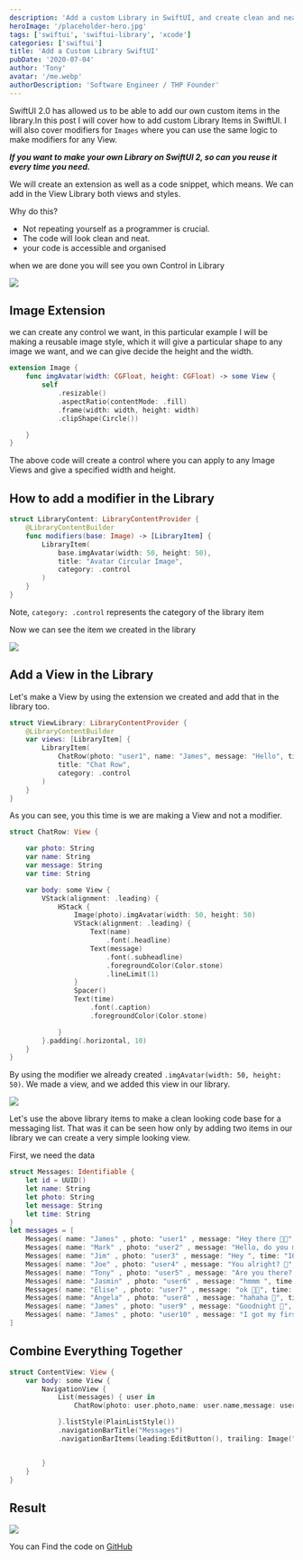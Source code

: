 ```yaml
---
description: 'Add a custom Library in SwiftUI, and create clean and neat projects. Create modiefrs for Images, List, NavigationView and more'
heroImage: '/placeholder-hero.jpg'
tags: ['swiftui', 'swiftui-library', 'xcode']
categories: ['swiftui']
title: 'Add a Custom Library SwiftUI'
pubDate: '2020-07-04'
author: 'Tony'
avatar: '/me.webp'
authorDescription: 'Software Engineer / THP Founder'
---
```


SwiftUI 2.0 has allowed us to be able to add our own custom items in the library.In this post I will cover how to add custom Library Items in SwiftUI. I will also cover modifiers for `Images` where you can use the same logic to make modifiers for any View.

_**If you want to make your own Library on SwiftUI 2, so can you reuse it every time you need.**_

We will create an extension as well as a code snippet, which means. We can add in the View Library both views and styles.

Why do this?

- Not repeating yourself as a programmer is crucial.
- The code will look clean and neat.
- your code is accessible and organised

when we are done you will see you own Control in Library

![](/images/screenshot-2020-09-30-at-09.46.54.png)

## Image Extension

we can create any control we want, in this particular example I will be making a reusable image style, which it will give a particular shape to any image we want, and we can give decide the height and the width.

```swift
extension Image {
    func imgAvatar(width: CGFloat, height: CGFloat) -> some View {
        self
            .resizable()
            .aspectRatio(contentMode: .fill)
            .frame(width: width, height: width)
            .clipShape(Circle())

    }
}
```

The above code will create a control where you can apply to any Image Views and give a specified width and height.

## How to add a modifier in the Library

```swift
struct LibraryContent: LibraryContentProvider {
    @LibraryContentBuilder
    func modifiers(base: Image) -> [LibraryItem] {
        LibraryItem(
            base.imgAvatar(width: 50, height: 50),
            title: "Avatar Circular Image",
            category: .control
        )
    }
}
```

Note, `category: .control` represents the category of the library item

Now we can see the item we created in the library

![](/images/Screenshot-2020-10-27-at-16.27.11-1024x746.png)

## Add a View in the Library

Let's make a View by using the extension we created and add that in the library too.

```swift
struct ViewLibrary: LibraryContentProvider {
    @LibraryContentBuilder
    var views: [LibraryItem] {
        LibraryItem(
            ChatRow(photo: "user1", name: "James", message: "Hello", time: "20:20"),
            title: "Chat Row",
            category: .control
        )
    }
}
```

As you can see, you this time is we are making a View and not a modifier.

```swift
struct ChatRow: View {

    var photo: String
    var name: String
    var message: String
    var time: String

    var body: some View {
        VStack(alignment: .leading) {
            HStack {
                Image(photo).imgAvatar(width: 50, height: 50)
                VStack(alignment: .leading) {
                    Text(name)
                        .font(.headline)
                    Text(message)
                        .font(.subheadline)
                        .foregroundColor(Color.stone)
                        .lineLimit(1)
                }
                Spacer()
                Text(time)
                    .font(.caption)
                    .foregroundColor(Color.stone)

            }
        }.padding(.horizontal, 10)
    }
}
```

By using the modifier we already created `.imgAvatar(width: 50, height: 50)`. We made a view, and we added this view in our library.

![](/images/Screenshot-2020-11-07-at-01.35.24-1024x746.png)

Let's use the above library items to make a clean looking code base for a messaging list. That was it can be seen how only by adding two items in our library we can create a very simple looking view.

First, we need the data

```swift
struct Messages: Identifiable {
    let id = UUID()
    let name: String
    let photo: String
    let message: String
    let time: String
}
let messages = [
    Messages( name: "James" , photo: "user1" , message: "Hey there 🤚🏻", time: "12:30"),
    Messages( name: "Mark" , photo: "user2" , message: "Hello, do you mind to pick up a coffe for me?", time: "12:24"),
    Messages( name: "Jim" , photo: "user3" , message: "Hey ", time: "10:30"),
    Messages( name: "Joe" , photo: "user4" , message: "You alright? 🤚", time: "9:30"),
    Messages( name: "Tony" , photo: "user5" , message: "Are you there? 🤔", time: "5:30"),
    Messages( name: "Jasmin" , photo: "user6" , message: "hmmm ", time: "22:10"),
    Messages( name: "Elise" , photo: "user7" , message: "ok 👍🏻", time: "22:00"),
    Messages( name: "Angela" , photo: "user8" , message: "hahaha 🤭", time: "21:50"),
    Messages( name: "James" , photo: "user9" , message: "Goodnight 🥱", time: "21:20"),
    Messages( name: "James" , photo: "user10" , message: "I got my first donate 🤑", time: "20:40"),
]
```

## Combine Everything Together

```swift
struct ContentView: View {
    var body: some View {
        NavigationView {
            List(messages) { user in
                ChatRow(photo: user.photo,name: user.name,message: user.message, time: user.time)

            }.listStyle(PlainListStyle())
            .navigationBarTitle("Messages")
            .navigationBarItems(leading:EditButton(), trailing: Image("user").imgAvatar(width: 30, height: 30))


        }
    }
}
```

## Result

![](/images/Screenshot-2020-11-07-at-03.37.20-519x1024.png)

You can Find the code on [GitHub](https://github.com/MyNameIsBond/libraryitem)
